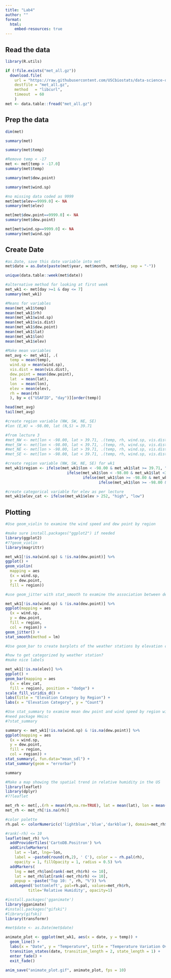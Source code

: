 ```yaml
---
title: "Lab4"
author: ""
format:
  html:
    embed-resources: true
---
```


## Read the data

```r
library(R.utils)

if (!file.exists("met_all.gz"))
  download.file(
    url = "https://raw.githubusercontent.com/USCbiostats/data-science-data/master/02_met/met_all.gz",
    destfile = "met_all.gz",
    method   = "libcurl",
    timeout  = 60
    )
met <- data.table::fread("met_all.gz")
```

## Prep the data

```r
dim(met)
```

```r
summary(met)
```

```r
summary(met$temp)
```

```r
#Remove temp < -17
met <- met[temp > -17.0]
summary(met$temp)
```

```r
summary(met$dew.point)
```

```r
summary(met$wind.sp)
```

```r
#no missing data coded as 9999 
met[met$elev==9999.0] <- NA
summary(met$elev)
```

```r
met[met$dew.point==9999.0] <- NA
summary(met$dew.point)
```

```r
met[met$wind.sp==9999.0] <- NA
summary(met$wind.sp)
```

## Create Date

```r
#as.Date, save this date variable into met
met$date = as.Date(paste(met$year, met$month, met$day, sep = "-"))
```

```r
unique(data.table::week(met$date))
```

```r
#alternative method for looking at first week
met_wk1 <- met[day >=1 & day <= 7]
summary(met_wk1)
```

```r
#Means for variables
mean(met_wk1$temp)
mean(met_wk1$rh) 
mean(met_wk1$wind.sp)
mean(met_wk1$vis.dist)
mean(met_wk1$dew.point)
mean(met_wk1$lat)
mean(met_wk1$lon)
mean(met_wk1$elev)
```

```r
#Make mean variables 
met_avg <- met_wk1[, .(
  temp = mean(temp),
  wind.sp = mean(wind.sp),
  vis.dist = mean(vis.dist),
  dew.point = mean(dew.point),
  lat  = mean(lat),
  lon  = mean(lon),
  elev = mean(elev),
  rh = mean(rh)
  ), by = c("USAFID", "day")][order(temp)]

head(met_avg)
tail(met_avg)
```

```r
#create region variable (NW, SW, NE, SE)
#lon (E,W) = -98.00, lat (N,S) = 39.71

#from lecture 3
#met_NW <- met[lon < -98.00, lat > 39.71, .(temp, rh, wind.sp, vis.dist, dew.point, lat, lon, elev)]
#met_SW <- met[lon < -98.00, lat < 39.71, .(temp, rh, wind.sp, vis.dist, dew.point, lat, lon, elev)]
#met_NE <- met[lon > -98.00, lat > 39.71, .(temp, rh, wind.sp, vis.dist, dew.point, lat, lon, elev)]
#met_SE <- met[lon > -98.00, lat < 39.71, .(temp, rh, wind.sp, vis.dist, dew.point, lat, lon, elev)]
```

```r
#create region variable (NW, SW, NE, SE) for wk1
met_wk1$region <- ifelse(met_wk1$lon < -98.00 & met_wk1$lat >= 39.71, "NW",
                           ifelse(met_wk1$lon < -98.00 & met_wk1$lat <39.71, "SW",
                                  ifelse(met_wk1$lon >= -98.00 & met_wk1$lat >= 39.71, "NE",
                                         ifelse(met_wk1$lon >= -98.00 & met_wk1$lat < 39.71, "SE", NA))))
```

```r
#create categorical variable for elev as per lecture
met_wk1$elev_cat <- ifelse(met_wk1$elev > 252, "high", "low")
```

## Plotting

```r
#Use geom_violin to examine the wind speed and dew point by region

#make sure install.packages("ggplot2") if needed
library(ggplot2)
#??geom_violin
library(magrittr)

met_wk1[!is.na(wind.sp) & !is.na(dew.point)] %>%
ggplot() +
geom_violin(
  mapping = aes
  (x = wind.sp,
  y = dew.point,
  fill = region))
```

```r
#use geom_jitter with stat_smooth to examine the association between dew point and wind speed by region

met_wk1[!is.na(wind.sp) & !is.na(dew.point)] %>%
ggplot(mapping = aes
  (x = wind.sp,
  y = dew.point,
  fill = region,
  col = region)) +
geom_jitter() + 
stat_smooth(method = lm)
```

```r
#Use geom_bar to create barplots of the weather stations by elevation category colored by region

#how to get categorized by weather station?
#make nice labels 

met_wk1[!is.na(elev)] %>%
ggplot() +
geom_bar(mapping = aes
  (x = elev_cat,
  fill = region), position = "dodge") + 
scale_fill_viridis_d() +
labs(title = "Elevation Category by Region") + 
labs(x = "Elevation Category", y = "Count")
```

```r
#Use stat_summary to examine mean dew point and wind speed by region with standard deviation error bars
#need package Hmisc
#?stat_summary

summary <- met_wk1[!is.na(wind.sp) & !is.na(dew.point)] %>%
ggplot(mapping = aes
  (x = wind.sp,
  y = dew.point,
  fill = region,
  col = region)) + 
stat_summary(, fun.data="mean_sdl") + 
stat_summary(geom = "errorbar")

summary
```

```r
#Make a map showing the spatial trend in relative humidity in the US
library(leaflet)
library(dplyr)
#??leaflet

met_rh <- met[,.(rh = mean(rh,na.rm=TRUE), lat = mean(lat), lon = mean(lon)),  by=c("USAFID")]
met_rh <- met_rh[!is.na(rh)]

#color palette
rh.pal <- colorNumeric(c('lightblue','blue','darkblue'), domain=met_rh$rh)
```

```r
#rank(-rh) <= 10
leaflet(met_rh) %>% 
  addProviderTiles('CartoDB.Positron') %>% 
  addCircleMarkers(
    lat = ~lat, lng=~lon,
    label = ~paste0(round(rh,2), ' C'), color = ~ rh.pal(rh),
    opacity = 1, fillOpacity = 1, radius = 0.5) %>%
  addMarkers(
    lng = met_rh$lon[rank(-met_rh$rh) <= 10],
    lat = met_rh$lat[rank(-met_rh$rh) <= 10],
    popup = ~paste("Top 10: ", rh, "%")) %>%
  addLegend('bottomleft', pal=rh.pal, values=met_rh$rh,
          title='Relative Humidity', opacity=1)
```

```r
#install.packages('gganimate')
library(gganimate)
#install.packages("gifski")
#library(gifski)
library(transformr)

#met$date <- as.Date(met$date)

animate_plot <- ggplot(met_wk1, aes(x = date, y = temp)) +
  geom_line() +
  labs(x = "Date", y = "Temperature", title = "Temperature Variation Over Time") +
  transition_states(date, transition_length = 2, state_length = 1) +
  enter_fade() +
  exit_fade()

anim_save("animate_plot.gif", animate_plot, fps = 10)
```
